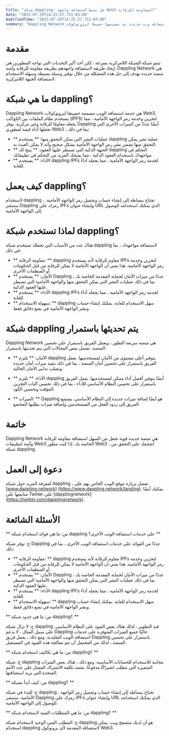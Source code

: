 ```yaml
---
title: "شبكة dappling: حل بسيط لاستضافة واجهة Web3 المقاومة للرقابة"
date: "2023-07-29T14:25:27.751-03:00"
modifiedTime: "2023-07-29T14:25:27.751-03:00"
summary: "Dappling Network هي خدمة استضافة ويب جديدة تم تصميمها خصيصًا لبروتوكولات Web3. يستخدم نظام الملفات بين الكواكب (IPFS) لتخزين وخدمة رمز الواجهة الأمامية ، مما يجعله مقاومًا للرقابة وغير مركزية. يوفر Dappling أيضًا عددًا من الميزات الأخرى التي تجعلها أداة قيمة لمطوري Web3 ، بما في ذلك عمليات النشر التي يمكن التحقق منها ، والواجهة الأمامية والأداء الذكي الذي يتم التحكم فيه."
---
```


# مقدمة

تنمو شبكة الشبكة اللامركزية بسرعة ، لكن أحد أكبر التحديات التي تواجه المطورين هي إيجاد طريقة لاستضافة واجهةهم بطريقة مقاومة للرقابة وآمنة. Dappling Network هي منصة جديدة تهدف إلى حل هذه المشكلة من خلال توفير وسيلة بسيطة وسهلة الاستخدام لاستضافة الجبهة اللامركزية.

# ما هي شبكة dappling؟

Dappling Network هي خدمة استضافة الويب مصممة خصيصًا لبروتوكولات Web3. يستخدم نظام الملفات بين الكواكب (IPFS) لتخزين وخدمة رمز الواجهة الأمامية ، مما يجعله مقاومًا للرقابة وغير مركزية. يوفر Dappling أيضًا عددًا من الميزات الأخرى التي تجعلها أداة قيمة لمطوري Web3 ، بما في ذلك:

- ** عمليات النشر التي يمكن التحقق منها: ** يستخدم dappling عملية نشر يمكن التحقق منها تضمن نشر رمز الواجهة الأمامية بشكل صحيح وأنه لا يمكن العبث به.
- ** الجبهة الذكية التي تسيطر عليها العقود: ** يتيح لك dappling التحكم في مواجهةك باستخدام العقود الذكية ، مما يمنحك المزيد من التحكم في تطبيقاتك.
- ** الأداء: ** يستخدم dappling IPFs لخدمة رمز الواجهة الأمامية ، مما يجعله أداءً للغاية.

# كيف يعمل dappling؟

لاستخدام dappling ، تحتاج ببساطة إلى إنشاء حساب وتحميل رمز الواجهة الأمامية. ستنشر Dappling رمزك على IPFs وإنشاء عنوان URL الذي يمكنك استخدامه للوصول إلى الواجهة الأمامية.

# لماذا تستخدم شبكة dappling؟

هناك عدد من الأسباب التي تجعلك تستخدم شبكة dappling لاستضافة مواجهةك ، بما في ذلك:

- ** مقاومة الرقابة: ** dappling مقاوم للرقابة لأنه يستخدم IPFs لتخزين وخدمة رمز الواجهة الأمامية. هذا يعني أن الواجهة الأمامية لا يمكن للرقابة من قبل الحكومات أو المنظمات الأخرى.
- ** الأمان: ** يستخدم Dappling عددًا من ميزات الأمان لحماية المقدمة الخاصة بك ، بما في ذلك عمليات النشر التي يمكن التحقق منها والواجهة الأمامية التي تسيطر عليها العقود الذكية.
- ** الأداء: ** يستخدم dappling IPFs لخدمة رمز الواجهة الأمامية ، مما يجعله أداءً للغاية.
- ** سهولة الاستخدام: ** dappling سهل الاستخدام للغاية. يمكنك إنشاء حساب ونشر الواجهة الأمامية في بضع دقائق فقط.

# شبكة dappling يتم تحديثها باستمرار

Dappling Network هي منصة سريعة التطور ، ويعمل الفريق باستمرار على تحسين المنصة. تشمل بعض المجالات التي يتم تحديثها باستمرار:

- ** الأمان: ** تلتزم dappling بتوفير أعلى مستوى من الأمان لمستخدميها. يعمل الفريق باستمرار على تحسين أمان المنصة ، بما في ذلك تنفيذ ميزات أمان جديدة وتصلب تدابير الأمان الحالية.

- ** الأداء: ** تلتزم dappling أيضًا بتوفير أفضل أداء ممكن لمستخدميها. يعمل الفريق باستمرار على تحسين النظام الأساسي للأداء ، بما في ذلك تحسين آليات التخزين المؤقت وتحسين الكود.

- ** الميزات: ** Dappling هو أيضًا إضافة ميزات جديدة إلى النظام الأساسي. يستمع الفريق إلى ردود الفعل من المستخدمين وإضافة ميزات يطلبها المجتمع.

# خاتمة

Dappling Network هي منصة جديدة قوية تجعل من السهل استضافة مقاومة للرقابة وآمنة لتطبيقات Web3 الخاصة بك. إذا كنت مطور Web3 ، أشجعك على التحقق من شبكة dappling.

# دعوة إلى العمل

لمعرفة المزيد حول شبكة dappling ، تفضل بزيارة موقع الويب الخاص بهم على [www.dappling.network] (https://www.dappling.network/landing). يمكنك أيضًا متابعتها على Twitter على [dapplingnetwork] (https://twitter.com/dapplingnetwork).

# الأسئلة الشائعة

** س: ما هي فوائد استخدام شبكة dappling على خدمات استضافة الويب الأخرى؟ **

ج: توفر شبكة Dappling عددًا من الفوائد على خدمات استضافة الويب الأخرى ، بما في ذلك:

- ** مقاومة الرقابة: ** dappling مقاوم للرقابة لأنه يستخدم IPFs لتخزين وخدمة رمز الواجهة الأمامية. هذا يعني أن الواجهة الأمامية لا يمكن للرقابة من قبل الحكومات أو المنظمات الأخرى.
- ** الأمان: ** يستخدم Dappling عددًا من ميزات الأمان لحماية المقدمة الخاصة بك ، بما في ذلك عمليات النشر التي يمكن التحقق منها والواجهة الأمامية التي تسيطر عليها العقود الذكية.
- ** الأداء: ** يستخدم dappling IPFs لخدمة رمز الواجهة الأمامية ، مما يجعله أداءً للغاية.
- ** سهولة الاستخدام: ** dappling سهل الاستخدام للغاية. يمكنك إنشاء حساب ونشر الواجهة الأمامية في بضع دقائق فقط.

** س: ما هي حدود شبكة dappling؟ **

ج: لا تزال شبكة dappling قيد التطوير ، لذلك هناك بعض القيود على النظام الأساسي. على سبيل المثال ، لا يدعم Dappling حاليًا جميع الميزات المتوفرة على خدمات استضافة الويب التقليدية. ومع ذلك ، يعمل فريق Dappling باستمرار على تحسين المنصة ، لذلك من المحتمل أن تتم معالجة هذه القيود في المستقبل.

** س: ما هي تكاليف استخدام شبكة dappling؟ **

ج: شبكة dappling مجانية للاستخدام للحسابات الأساسية. ومع ذلك ، هناك بعض الميزات المتميزة التي تتطلب اشتراكًا مدفوعًا. تعتمد تكلفة الاشتراك الممتاز على عدد الأمم المتحدة التي تريد استضافتها.

** س: كيف أبدأ بشبكة dappling؟ **

ج: للبدء في شبكة dappling ، تحتاج ببساطة إلى إنشاء حساب وتحميل رمز الواجهة الأمامية. ستنشر Dappling رمزك على IPFs وإنشاء عنوان URL الذي يمكنك استخدامه للوصول إلى الواجهة الأمامية.

** س: ما هي المتطلبات الفنية لاستخدام شبكة dappling؟ **

ج: المطلب الفني الوحيد لاستخدام شبكة dappling هو أن لديك متصفح ويب. يمكن استخدام dappling لاستضافة المقدمة لأي بروتوكول Web3.